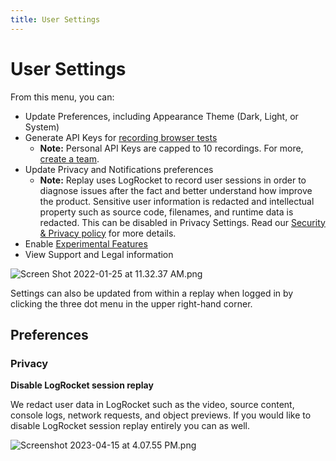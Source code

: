 ```yaml
---
title: User Settings
---
```


# User Settings

From this menu, you can:

- Update Preferences, including Appearance Theme (Dark, Light, or System)
- Generate API Keys for [recording browser tests](/test-suites)
    - **Note:** Personal API Keys are capped to 10 recordings. For more, [create a team](/getting-started/teams-admin/setting-up-a-team).
- Update Privacy and Notifications preferences
    - **Note:**  Replay uses LogRocket  to record user sessions in order to diagnose issues after the fact and better understand how improve the product. Sensitive user information is redacted and intellectual property such as source code, filenames, and runtime data is redacted. This can be disabled in Privacy Settings. Read our [Security & Privacy policy](https://www.replay.io/security-privacy) for more details.
- Enable [Experimental Features](/resources/get-help/experimental-features)
- View Support and Legal information

![Screen Shot 2022-01-25 at 11.32.37 AM.png](/images/Screen_Shot_2022-01-25_at_11.32.37_AM_lcnca.png)

<Callout type="info" emoji="💡">
Settings can also be updated from within a replay when logged in by clicking the three dot menu in the upper right-hand corner.

</Callout>

## Preferences

### Privacy

**Disable LogRocket session replay**

We redact user data in LogRocket such as the video, source content, console logs, network requests, and object previews. If you would like to disable LogRocket session replay entirely you can as well.

![Screenshot 2023-04-15 at 4.07.55 PM.png](/images/Screenshot_2023-04-15_at_4.07.55_PM_wfsnq.png)